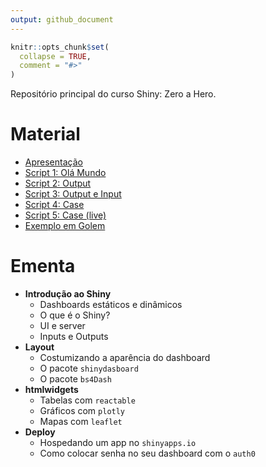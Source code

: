 ```yaml
---
output: github_document
---
```


```r
knitr::opts_chunk$set(
  collapse = TRUE,
  comment = "#>"
)
```

Repositório principal do curso Shiny: Zero a Hero.

# Material

- [Apresentação](https://curso-r.github.io/latinr-shiny/slides/slides_latinr_shiny_zero_to_hero.html)
- [Script 1: Olá Mundo](https://curso-r.github.io/latinr-shiny/scripts/01-ola-mundo.R)
- [Script 2: Output](https://curso-r.github.io/latinr-shiny/scripts/02-output.R)
- [Script 3: Output e Input](https://curso-r.github.io/latinr-shiny/scripts/03-output-input.R)
- [Script 4: Case](https://curso-r.github.io/latinr-shiny/scripts/04-case.R)
- [Script 5: Case (live)](https://curso-r.github.io/latinr-shiny/scripts/05-dash.R)
- [Exemplo em Golem](https://github.com/curso-r/latinr-shiny/tree/master/meuGolem)
  

# Ementa

- **Introdução ao Shiny**
  - Dashboards estáticos e dinâmicos
  - O que é o Shiny?
  - UI e server
  - Inputs e Outputs
- **Layout**
  - Costumizando a aparência do dashboard
  - O pacote `shinydasboard`
  - O pacote `bs4Dash`
- **htmlwidgets**
  - Tabelas com `reactable`
  - Gráficos com `plotly`
  - Mapas com `leaflet`
- **Deploy**
  - Hospedando um app no `shinyapps.io`
  - Como colocar senha no seu dashboard com o `auth0`
